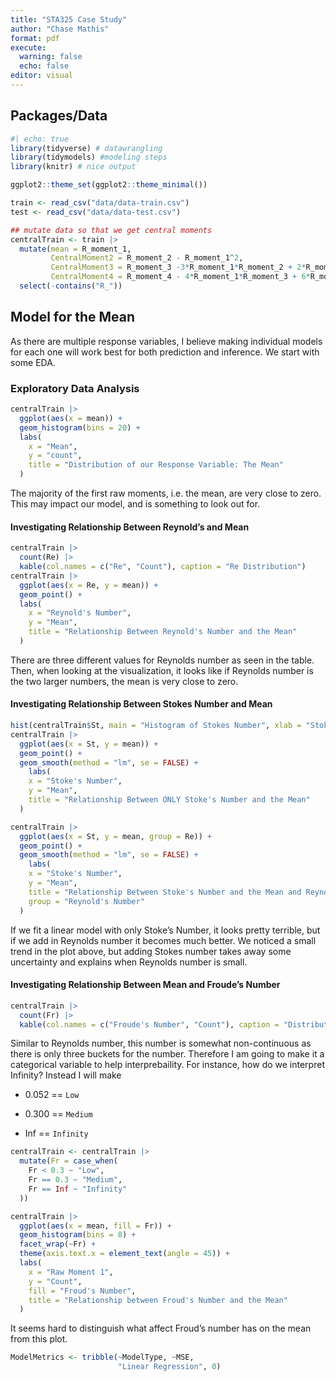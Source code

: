 ```yaml
---
title: "STA325 Case Study"
author: "Chase Mathis"
format: pdf
execute: 
  warning: false
  echo: false
editor: visual
---
```


## Packages/Data

```r
#| echo: true
library(tidyverse) # datawrangling
library(tidymodels) #modeling steps
library(knitr) # nice output

ggplot2::theme_set(ggplot2::theme_minimal())

train <- read_csv("data/data-train.csv")
test <- read_csv("data/data-test.csv")
```

```r
## mutate data so that we get central moments
centralTrain <- train |> 
  mutate(mean = R_moment_1,
         CentralMoment2 = R_moment_2 - R_moment_1^2,
         CentralMoment3 = R_moment_3 -3*R_moment_1*R_moment_2 + 2*R_moment_1^3,
         CentralMoment4 = R_moment_4 - 4*R_moment_1*R_moment_3 + 6*R_moment_2*R_moment_1^2 - 3*R_moment_1^4) |> 
  select(-contains("R_"))
```

## Model for the Mean

As there are multiple response variables, I believe making individual models for each one will work best for both prediction and inference. We start with some EDA.

### Exploratory Data Analysis

```r
centralTrain |> 
  ggplot(aes(x = mean)) + 
  geom_histogram(bins = 20) + 
  labs(
    x = "Mean",
    y = "count",
    title = "Distribution of our Response Variable: The Mean"
  )


```

The majority of the first raw moments, i.e. the mean, are very close to zero. This may impact our model, and is something to look out for.

#### Investigating Relationship Between Reynold's and Mean

```r
centralTrain |> 
  count(Re) |> 
  kable(col.names = c("Re", "Count"), caption = "Re Distribution")
centralTrain |> 
  ggplot(aes(x = Re, y = mean)) + 
  geom_point() + 
  labs(
    x = "Reynold's Number",
    y = "Mean",
    title = "Relationship Between Reynold's Number and the Mean"
  )
```

There are three different values for Reynolds number as seen in the table. Then, when looking at the visualization, it looks like if Reynolds number is the two larger numbers, the mean is very close to zero.

#### Investigating Relationship Between Stokes Number and Mean

```r
hist(centralTrain$St, main = "Histogram of Stokes Number", xlab = "Stokes Number")
centralTrain |> 
  ggplot(aes(x = St, y = mean)) + 
  geom_point() + 
  geom_smooth(method = "lm", se = FALSE) + 
    labs(
    x = "Stoke's Number",
    y = "Mean",
    title = "Relationship Between ONLY Stoke's Number and the Mean"
  )

centralTrain |> 
  ggplot(aes(x = St, y = mean, group = Re)) + 
  geom_point() + 
  geom_smooth(method = "lm", se = FALSE) +
    labs(
    x = "Stoke's Number",
    y = "Mean",
    title = "Relationship Between Stoke's Number and the Mean and Reynold's Number",
    group = "Reynold's Number"
  )

```

If we fit a linear model with only Stoke's Number, it looks pretty terrible, but if we add in Reynolds number it becomes much better. We noticed a small trend in the plot above, but adding Stokes number takes away some uncertainty and explains when Reynolds number is small.

#### Investigating Relationship Between Mean and Froude's Number

```r
centralTrain |> 
  count(Fr) |> 
  kable(col.names = c("Froude's Number", "Count"), caption = "Distribution of Froude's Number")
```

Similar to Reynolds number, this number is somewhat non-continuous as there is only three buckets for the number. Therefore I am going to make it a categorical variable to help interprebaility. For instance, how do we interpret Infinity? Instead I will make

-   0.052 == `Low`

-   0.300 == `Medium`

-   Inf == `Infinity`

```r
centralTrain <- centralTrain |> 
  mutate(Fr = case_when(
    Fr < 0.3 ~ "Low",
    Fr == 0.3 ~ "Medium",
    Fr == Inf ~ "Infinity"
  ))

centralTrain |> 
  ggplot(aes(x = mean, fill = Fr)) + 
  geom_histogram(bins = 8) + 
  facet_wrap(~Fr) + 
  theme(axis.text.x = element_text(angle = 45)) + 
  labs(
    x = "Raw Moment 1",
    y = "Count",
    fill = "Froud's Number",
    title = "Relationship between Froud's Number and the Mean"
  )
```

It seems hard to distinguish what affect Froud's number has on the mean from this plot.

```r
ModelMetrics <- tribble(~ModelType, ~MSE,
                        "Linear Regression", 0)
```
